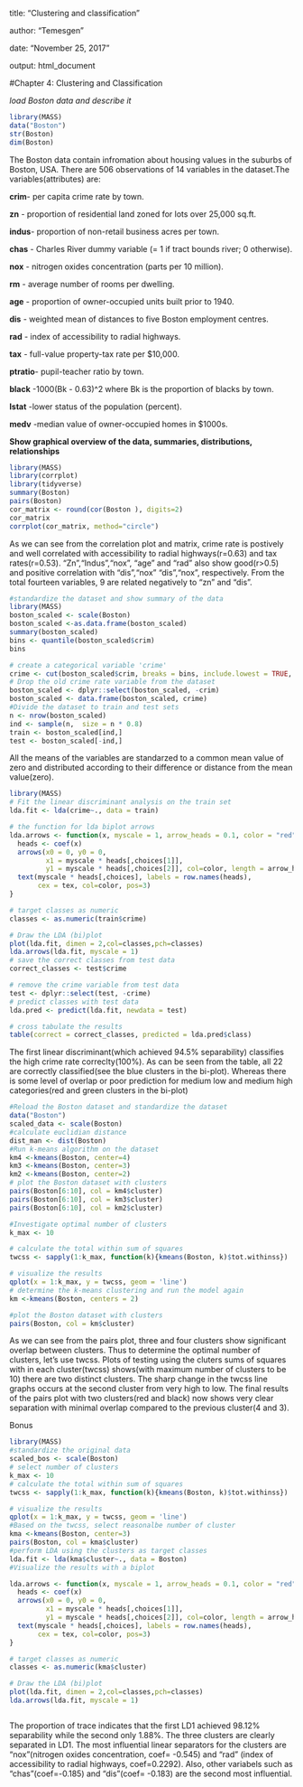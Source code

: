 title: "Clustering and classification"

author: "Temesgen"

date: "November 25, 2017"

output: html_document

#Chapter 4: Clustering and Classification

*load Boston data and describe it*

```r
library(MASS)
data("Boston")
str(Boston)
dim(Boston)
```
The Boston data contain infromation about housing values in the suburbs of Boston, USA. There are 506 observations of 14 variables in the dataset.The variables(attributes) are:

**crim**- per capita crime rate by town.

**zn** - proportion of residential land zoned for lots over 25,000 sq.ft.

**indus**- proportion of non-retail business acres per town.

**chas** - Charles River dummy variable (= 1 if tract bounds river; 0 otherwise).

**nox**  - nitrogen oxides concentration (parts per 10 million).

**rm**   - average number of rooms per dwelling.

**age**  - proportion of owner-occupied units built prior to 1940.

**dis**  - weighted mean of distances to five Boston employment centres.

**rad**  - index of accessibility to radial highways.

**tax**  - full-value property-tax rate per \$10,000.

**ptratio**- pupil-teacher ratio by town.

**black** -1000(Bk - 0.63)^2 where Bk is the proportion of blacks by town.

**lstat** -lower status of the population (percent).

**medv**  -median value of owner-occupied homes in \$1000s.


**Show graphical overview of the data, summaries, distributions, relationships**

```r
library(MASS)
library(corrplot)
library(tidyverse)
summary(Boston)
pairs(Boston)
cor_matrix <- round(cor(Boston ), digits=2)
cor_matrix
corrplot(cor_matrix, method="circle")
```

As we can see from the correlation plot and matrix, crime rate is postively and well correlated with accessibility to radial highways(r=0.63) and tax rates(r=0.53). "Zn","Indus","nox", "age" and "rad" also show good(r>0.5) and positive correlation with "dis","nox" "dis","nox", respectively. From  the total fourteen variables, 9 are related negatively to "zn" and "dis".


```r
#standardize the dataset and show summary of the data
library(MASS)
boston_scaled <- scale(Boston)
boston_scaled <-as.data.frame(boston_scaled)
summary(boston_scaled)
bins <- quantile(boston_scaled$crim)
bins

# create a categorical variable 'crime'
crime <- cut(boston_scaled$crim, breaks = bins, include.lowest = TRUE, label=c("low","med_low","med_high","high"))
# Drop the old crime rate variable from the dataset
boston_scaled <- dplyr::select(boston_scaled, -crim)
boston_scaled <- data.frame(boston_scaled, crime)
#Divide the dataset to train and test sets
n <- nrow(boston_scaled)
ind <- sample(n,  size = n * 0.8)
train <- boston_scaled[ind,]
test <- boston_scaled[-ind,]

```

All the means of the variables are standarzed to a common mean value of zero and distributed according to their difference or distance from the mean value(zero). 

```r
library(MASS)
# Fit the linear discriminant analysis on the train set
lda.fit <- lda(crime~., data = train)

# the function for lda biplot arrows
lda.arrows <- function(x, myscale = 1, arrow_heads = 0.1, color = "red", tex = 0.75, choices = c(1,2)){
  heads <- coef(x)
  arrows(x0 = 0, y0 = 0, 
         x1 = myscale * heads[,choices[1]], 
         y1 = myscale * heads[,choices[2]], col=color, length = arrow_heads)
  text(myscale * heads[,choices], labels = row.names(heads), 
       cex = tex, col=color, pos=3)
}

# target classes as numeric
classes <- as.numeric(train$crime)

# Draw the LDA (bi)plot
plot(lda.fit, dimen = 2,col=classes,pch=classes)
lda.arrows(lda.fit, myscale = 1)
# save the correct classes from test data
correct_classes <- test$crime

# remove the crime variable from test data
test <- dplyr::select(test, -crime)
# predict classes with test data
lda.pred <- predict(lda.fit, newdata = test)

# cross tabulate the results
table(correct = correct_classes, predicted = lda.pred$class)

```

The first linear discriminant(which achieved 94.5%  separability)  classifies the high crime rate correclty(100%). As can be seen from the table, all 22 are correctly classified(see the blue clusters in the bi-plot). Whereas there is some level of overlap or poor prediction for medium low and medium high categories(red and green clusters in the bi-plot)

```r
#Reload the Boston dataset and standardize the dataset
data("Boston")
scaled_data <- scale(Boston)
#calculate euclidian distance
dist_man <- dist(Boston)
#Run k-means algorithm on the dataset
km4 <-kmeans(Boston, center=4)
km3 <-kmeans(Boston, center=3)
km2 <-kmeans(Boston, center=2)
# plot the Boston dataset with clusters
pairs(Boston[6:10], col = km4$cluster)
pairs(Boston[6:10], col = km3$cluster)
pairs(Boston[6:10], col = km2$cluster)

#Investigate optimal number of clusters
k_max <- 10

# calculate the total within sum of squares
twcss <- sapply(1:k_max, function(k){kmeans(Boston, k)$tot.withinss})

# visualize the results
qplot(x = 1:k_max, y = twcss, geom = 'line')
# determine the k-means clustering and run the model again
km <-kmeans(Boston, centers = 2)

#plot the Boston dataset with clusters
pairs(Boston, col = km$cluster)
```

As we can see from the pairs plot, three and four clusters show significant overlap between clusters. Thus to determine the optimal number of clusters, let's use twcss. Plots of testing using the cluters sums of squares with in each cluster(twcss) shows(with maximum number of clusters to be 10) there are two distinct clusters. The sharp change in the twcss line graphs occurs at the second cluster from very high to low. The final results of the pairs plot with two clusters(red and black) now shows very clear separation with minimal overlap compared to the previous cluster(4 and 3).


Bonus

```r
library(MASS)
#standardize the original data
scaled_bos <- scale(Boston)
# select number of clusters
k_max <- 10
# calculate the total within sum of squares
twcss <- sapply(1:k_max, function(k){kmeans(Boston, k)$tot.withinss})

# visualize the results
qplot(x = 1:k_max, y = twcss, geom = 'line')
#Based on the twcss, select reasonalbe number of cluster
kma <-kmeans(Boston, center=3)
pairs(Boston, col = kma$cluster)
#perform LDA using the clusters as target classes
lda.fit <- lda(kma$cluster~., data = Boston)
#Visualize the results with a biplot

lda.arrows <- function(x, myscale = 1, arrow_heads = 0.1, color = "red", tex = 0.75, choices = c(1,2)){
  heads <- coef(x)
  arrows(x0 = 0, y0 = 0, 
         x1 = myscale * heads[,choices[1]], 
         y1 = myscale * heads[,choices[2]], col=color, length = arrow_heads)
  text(myscale * heads[,choices], labels = row.names(heads), 
       cex = tex, col=color, pos=3)
}

# target classes as numeric
classes <- as.numeric(kma$cluster)

# Draw the LDA (bi)plot
plot(lda.fit, dimen = 2,col=classes,pch=classes)
lda.arrows(lda.fit, myscale = 1)



```

The proportion of trace indicates that the first LD1 achieved 98.12% separability while the second only 1.88%. The three clusters are clearly separated in LD1. The most influential linear separators for the clusters are "nox"(nitrogen oxides concentration, coef= -0.545) and "rad" (index of accessibility to radial highways, coef=0.2292). Also, other variabels such as "chas"(coef=-0.185) and "dis"(coef= -0.183) are the second most influential.





